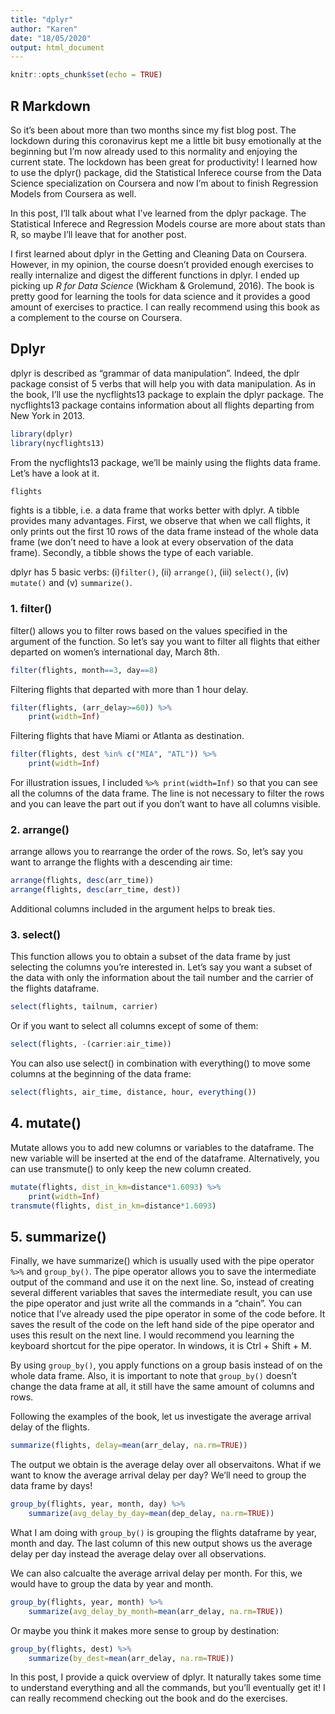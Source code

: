 ```yaml
---
title: "dplyr"
author: "Karen"
date: "18/05/2020"
output: html_document
---
```


```r
knitr::opts_chunk$set(echo = TRUE)
```

## R Markdown

So it's been about more than two months since my fist blog post. The lockdown during this coronavirus kept me a little bit busy emotionally at the beginning but I'm now already used to this normality and enjoying the current state. The lockdown has been great for productivity! I learned how to use the dplyr() package, did the Statistical Inferece course from the Data Science specialization on Coursera and now I'm about to finish Regression Models from Coursera as well. 

In this post, I'll talk about what I've learned from the dplyr package. The Statistical Inferece and Regression Models course are more about stats than R, so maybe I'll leave that for another post.

I first learned about dplyr in the Getting and Cleaning Data on Coursera. However, in my opinion, the course doesn't provided enough exercises to really internalize and digest the different functions in dplyr. I ended up picking up *R for Data Science* (Wickham & Grolemund, 2016). The book is pretty good for learning the tools for data science and it provides a good amount of exercises to practice. I can really recommend using this book as a complement to the course on Coursera.


## Dplyr

dplyr is described as "grammar of data manipulation". Indeed, the dplr package consist of 5 verbs that will help you with data manipulation. As in the book, I'll use the nycflights13 package to explain the dplyr package. The nycflights13 package contains information about all flights departing from New York in 2013. 

```r
library(dplyr)
library(nycflights13)
```

From the nycflights13 package, we'll be mainly using the flights data frame. Let's have a look at it.
```r
flights
```

fights is a tibble, i.e. a data frame that works better with dplyr. A tibble provides many advantages. First, we observe that when we call flights, it only prints out the first 10 rows of the data frame instead of the whole data frame (we don't need to have a look at every observation of the data frame). Secondly, a tibble shows the type of each variable.

dplyr has 5 basic verbs: (i)`filter()`, (ii) `arrange()`, (iii) `select()`, (iv) `mutate()` and (v) `summarize()`.

### 1. filter()

filter() allows you to filter rows based on the values specified in the argument of the function. So let's say you want to filter all flights that either departed on women's international day, March 8th. 
```r
filter(flights, month==3, day==8)
```

Filtering flights that departed with more than 1 hour delay. 
```r
filter(flights, (arr_delay>=60)) %>% 
    print(width=Inf)
```

Filtering flights that have Miami or Atlanta as destination.
```r
filter(flights, dest %in% c("MIA", "ATL")) %>% 
    print(width=Inf)
```

For illustration issues, I included `%>% print(width=Inf)` so that you can see all the columns of the data frame. The line is not necessary to filter the rows and you can leave the part out if you don't want to have all columns visible.


### 2. arrange()
arrange allows you to rearrange the order of the rows. So, let's say you want to arrange the flights with a descending air time: 
```r
arrange(flights, desc(arr_time))
arrange(flights, desc(arr_time, dest))
```
Additional columns included in the argument helps to break ties.


### 3. select()
This function allows you to obtain a subset of the data frame by just selecting the columns you're interested in. Let's say you want a subset of the data with only the information about the tail number and the carrier of the flights dataframe.
```r
select(flights, tailnum, carrier)
```

Or if you want to select all columns except of some of them:
```r
select(flights, -(carrier:air_time))
```
You can also use select() in combination with everything() to move some columns at the beginning of the data frame:
```r
select(flights, air_time, distance, hour, everything())
```

## 4. mutate()
Mutate allows you to add new columns or variables to the dataframe. The new variable will be inserted at the end of the dataframe. Alternatively, you can use transmute() to only keep the new column created. 
```r
mutate(flights, dist_in_km=distance*1.6093) %>% 
    print(width=Inf)
transmute(flights, dist_in_km=distance*1.6093)
```

## 5. summarize()
Finally, we have summarize() which is usually used with the pipe operator `%>%` and `group_by()`. The pipe operator allows you to save the intermediate output of the command and use it on the next line. So, instead of creating several different variables that saves the intermediate result, you can use the pipe operator and just write all the commands in a "chain". You can notice that I've already used the pipe operator in some of the code before. It saves the result of the code on the left hand side of the pipe operator and uses this result on the next line. I would recommend you learning the keyboard shortcut for the pipe operator. In windows, it is Ctrl + Shift + M.

By using `group_by()`, you apply functions on a group basis instead of on the whole data frame. Also, it is important to note that `group_by()` doesn't change the data frame at all, it still have the same amount of columns and rows. 

Following the examples of the book, let us investigate the average arrival delay of the flights.    
```r
summarize(flights, delay=mean(arr_delay, na.rm=TRUE))
```

The output we obtain is the average delay over all observaitons. 
What if we want to know the average arrival delay per day? We'll need to group the data frame by days! 
```r
group_by(flights, year, month, day) %>% 
    summarize(avg_delay_by_day=mean(dep_delay, na.rm=TRUE))
```

What I am doing with `group_by()` is grouping the flights dataframe by year, month and day. The last column of this new output shows us the average delay per day instead the average delay over all observations.

We can also calcualte the average arrival delay per month. For this, we would have to group the data by year and month. 
```r
group_by(flights, year, month) %>% 
    summarize(avg_delay_by_month=mean(arr_delay, na.rm=TRUE))
```

Or maybe you think it makes more sense to group by destination:

```r
group_by(flights, dest) %>% 
    summarize(by_dest=mean(arr_delay, na.rm=TRUE))
```

In this post, I provide a quick overview of dplyr. It naturally takes some time to understand everything and all the commands, but you'll eventually get it! I can really recommend checking out the book and do the exercises. 

